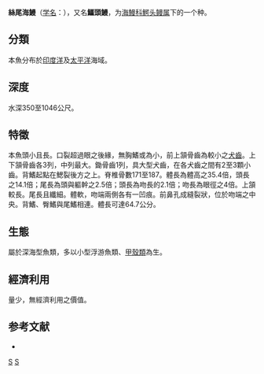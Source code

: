 {{Speciesbox
| taxon = Gavialiceps taeniola
| binomial_authority = Alcock, 1889
| synonyms = 
|}}

'''絲尾海鰻'''（[[学名|学名]]：{{lang|la|'''''Gavialiceps taeniola'''''}}），又名'''鱷頭鰻'''，为[[海鰻科|海鰻科]][[鰐头鳗属|鰐头鳗属]]下的一个种。

==分類==
本魚分布於[[印度洋|印度洋]]及[[太平洋|太平洋]]海域。

==深度==
水深350至1046公尺。

==特徵==
本魚頭小且長。口裂超過眼之後緣，無胸鰭或為小，前上頷骨齒為較小之[[犬齒|犬齒]]。上下頷骨齒各3列，中列最大。鋤骨齒1列，具大型犬齒，在各犬齒之間有2至3顆小齒。背鰭起點在鰓裂後方之上。脊椎骨數171至187。體長為體高之35.4倍，頭長之14.1倍；尾長為頭與軀幹之2.5倍；頭長為吻長的2.1倍；吻長為眼徑之4倍。上頷較長。尾長且纖細。體軟，吻端兩側各有一凹痕。前鼻孔成縫裂狀，位於吻端之中央。背鰭、臀鰭與尾鰭相連。體長可達64.7公分。

==生態==
屬於深海型魚類，多以小型浮游魚類、[[甲殼類|甲殼類]]為生。

==經濟利用==
量少，無經濟利用之價值。

==参考文献==
* {{TaiBNET| zh=絲尾海鰻 | id=383385 | binomial=Gavialiceps taeniola | authority=Alcock, 1889 | var= | accessdate=2013-01-24}}
{{taxonbar}}
[[Category:鰐头鳗属|S]]
[[Category:1889年描述的魚類|S]]